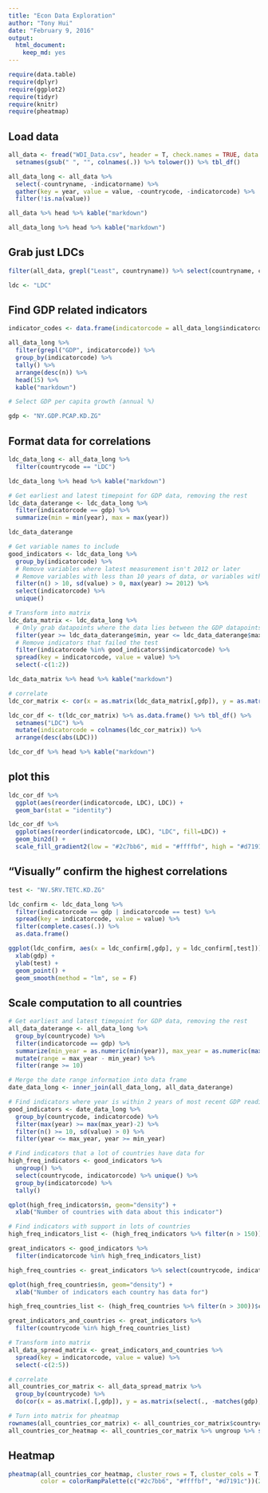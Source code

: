 ```yaml
---
title: "Econ Data Exploration"
author: "Tony Hui"
date: "February 9, 2016"
output: 
  html_document: 
    keep_md: yes
---
```


```r
require(data.table)
require(dplyr)
require(ggplot2)
require(tidyr)
require(knitr)
require(pheatmap)
```

## Load data

```r
all_data <- fread("WDI_Data.csv", header = T, check.names = TRUE, data.table = FALSE) %>% 
  setnames(gsub(" ", "", colnames(.)) %>% tolower()) %>% tbl_df()

all_data_long <- all_data %>%
  select(-countryname, -indicatorname) %>%
  gather(key = year, value = value, -countrycode, -indicatorcode) %>%
  filter(!is.na(value))

all_data %>% head %>% kable("markdown")

all_data_long %>% head %>% kable("markdown")
```

## Grab just LDCs

```r
filter(all_data, grepl("Least", countryname)) %>% select(countryname, countrycode) %>% unique()

ldc <- "LDC"
```

## Find GDP related indicators

```r
indicator_codes <- data.frame(indicatorcode = all_data_long$indicatorcode %>% unique, stringsAsFactors = F)

all_data_long %>% 
  filter(grepl("GDP", indicatorcode)) %>%
  group_by(indicatorcode) %>%
  tally() %>%
  arrange(desc(n)) %>%
  head(15) %>%
  kable("markdown")

# Select GDP per capita growth (annual %)

gdp <- "NY.GDP.PCAP.KD.ZG"
```

## Format data for correlations

```r
ldc_data_long <- all_data_long %>% 
  filter(countrycode == "LDC")

ldc_data_long %>% head %>% kable("markdown")

# Get earliest and latest timepoint for GDP data, removing the rest
ldc_data_daterange <- ldc_data_long %>%
  filter(indicatorcode == gdp) %>%
  summarize(min = min(year), max = max(year))

ldc_data_daterange

# Get variable names to include 
good_indicators <- ldc_data_long %>% 
  group_by(indicatorcode) %>%
  # Remove variables where latest measurement isn't 2012 or later
  # Remove variables with less than 10 years of data, or variables with 0 standard deviation
  filter(n() > 10, sd(value) > 0, max(year) >= 2012) %>%
  select(indicatorcode) %>%
  unique()

# Transform into matrix
ldc_data_matrix <- ldc_data_long %>%
  # Only grab datapoints where the data lies between the GDP datapoints
  filter(year >= ldc_data_daterange$min, year <= ldc_data_daterange$max) %>%
  # Remove indicators that failed the test
  filter(indicatorcode %in% good_indicators$indicatorcode) %>%
  spread(key = indicatorcode, value = value) %>%
  select(-c(1:2))

ldc_data_matrix %>% head %>% kable("markdown")

# correlate
ldc_cor_matrix <- cor(x = as.matrix(ldc_data_matrix[,gdp]), y = as.matrix(select(ldc_data_matrix, -matches(gdp))), use = "pairwise.complete", method = "spearman")

ldc_cor_df <- t(ldc_cor_matrix) %>% as.data.frame() %>% tbl_df() %>%
  setnames("LDC") %>%
  mutate(indicatorcode = colnames(ldc_cor_matrix)) %>%
  arrange(desc(abs(LDC)))

ldc_cor_df %>% head %>% kable("markdown")
```

## plot this

```r
ldc_cor_df %>%
  ggplot(aes(reorder(indicatorcode, LDC), LDC)) +
  geom_bar(stat = "identity")
```

```r
ldc_cor_df %>%
  ggplot(aes(reorder(indicatorcode, LDC), "LDC", fill=LDC)) +
  geom_bin2d() +
  scale_fill_gradient2(low = "#2c7bb6", mid = "#ffffbf", high = "#d7191c")
```

## "Visually" confirm the highest correlations

```r
test <- "NV.SRV.TETC.KD.ZG"

ldc_confirm <- ldc_data_long %>%
  filter(indicatorcode == gdp | indicatorcode == test) %>%
  spread(key = indicatorcode, value = value) %>%
  filter(complete.cases(.)) %>%
  as.data.frame()

ggplot(ldc_confirm, aes(x = ldc_confirm[,gdp], y = ldc_confirm[,test])) +
  xlab(gdp) +
  ylab(test) +
  geom_point() +
  geom_smooth(method = "lm", se = F)
```

## Scale computation to all countries

```r
# Get earliest and latest timepoint for GDP data, removing the rest
all_data_daterange <- all_data_long %>%
  group_by(countrycode) %>%
  filter(indicatorcode == gdp) %>%
  summarize(min_year = as.numeric(min(year)), max_year = as.numeric(max(year))) %>%
  mutate(range = max_year - min_year) %>%
  filter(range >= 10)

# Merge the date range information into data frame 
date_data_long <- inner_join(all_data_long, all_data_daterange)

# Find indicators where year is within 2 years of most recent GDP reading, and there is non-zero standard deviation, and there is more than 10 observations
good_indicators <- date_data_long %>% 
  group_by(countrycode, indicatorcode) %>%
  filter(max(year) >= max(max_year)-2) %>%
  filter(n() >= 10, sd(value) > 0) %>%
  filter(year <= max_year, year >= min_year)

# Find indicators that a lot of countries have data for
high_freq_indicators <- good_indicators %>%
  ungroup() %>%
  select(countrycode, indicatorcode) %>% unique() %>%
  group_by(indicatorcode) %>%
  tally() 

qplot(high_freq_indicators$n, geom="density") + 
  xlab("Number of countries with data about this indicator")

# Find indicators with support in lots of countries
high_freq_indicators_list <- (high_freq_indicators %>% filter(n > 150))$indicatorcode

great_indicators <- good_indicators %>%
  filter(indicatorcode %in% high_freq_indicators_list)

high_freq_countries <- great_indicators %>% select(countrycode, indicatorcode) %>% unique() %>% group_by(countrycode) %>% tally() 

qplot(high_freq_countries$n, geom="density") + 
  xlab("Number of indicators each country has data for")

high_freq_countries_list <- (high_freq_countries %>% filter(n > 300))$countrycode

great_indicators_and_countries <- great_indicators %>%
  filter(countrycode %in% high_freq_countries_list)

# Transform into matrix
all_data_spread_matrix <- great_indicators_and_countries %>%
  spread(key = indicatorcode, value = value) %>%
  select(-c(2:5))

# correlate
all_countries_cor_matrix <- all_data_spread_matrix %>%
  group_by(countrycode) %>%
  do(cor(x = as.matrix(.[,gdp]), y = as.matrix(select(., -matches(gdp), -countrycode)), use = "pairwise.complete", method = "spearman") %>% as.data.frame())

# Turn into matrix for pheatmap
rownames(all_countries_cor_matrix) <- all_countries_cor_matrix$countrycode
all_countries_cor_heatmap <- all_countries_cor_matrix %>% ungroup %>% select(-countrycode) %>% data.matrix()
```

## Heatmap

```r
pheatmap(all_countries_cor_heatmap, cluster_rows = T, cluster_cols = T, 
         color = colorRampPalette(c("#2c7bb6", "#ffffbf", "#d7191c"))(21))
```


